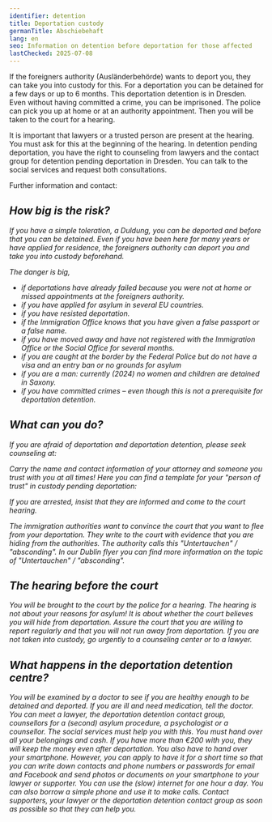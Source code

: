 ```yaml
---
identifier: detention
title: Deportation custody
germanTitle: Abschiebehaft
lang: en
seo: Information on detention before deportation for those affected
lastChecked: 2025-07-08
---
```


If the foreigners authority (Ausländerbehörde) wants to deport you, they can take you into custody for this.
For a deportation you can be detained for a few days or up to 6 months.
This deportation detention is in Dresden.
Even without having committed a crime, you can be imprisoned.
The police can pick you up at home or at an authority appointment.
Then you will be taken to the court for a hearing.

It is important that lawyers or a trusted person are present at the hearing. You must ask for this at the beginning of the hearing.
In detention pending deportation, you have the right to counseling from lawyers and the contact group for detention pending deportation in Dresden.
You can talk to the social services and request both consultations.

Further information and contact:

<Address identifier="abschiebehaftkontaktgruppe" />

## How big is the risk?

If you have a simple toleration, a *Duldung*, you can be deported and before that you can be detained.
Even if you have been here for many years or have applied for residence, the foreigners authority can deport you and take you into custody beforehand.

The danger is big,

- if deportations have already failed because you were not at home or missed appointments at the foreigners authority.
- if you have applied for asylum in several EU countries.
- if you have resisted deportation.
- if the Immigration Office knows that you have given a false passport or a false name.
- if you have moved away and have not registered with the Immigration Office or the Social Office for several months.
- if you are caught at the border by the Federal Police but do not have a visa and an entry ban or no grounds for asylum
- if you are a man: currently (2024) no women and children are detained in Saxony.
- if you have committed crimes – even though this is not a prerequisite for deportation detention.

## What can you do?

If you are afraid of deportation and deportation detention, please seek counseling at:

<Block identifier="counseling_addresses"/>

Carry the name and contact information of your attorney and someone you trust with you at all times! 
Here you can find a template for your "person of trust" in custody pending deportation: <InternalShortLink identifier="forms"/>

If you are arrested, insist that they are informed and come to the court hearing.

The immigration authorities want to convince the court that you want to flee from your deportation. They write to the court with evidence that you are hiding from the authorities.
The authority calls this "Untertauchen" / "absconding".
In our <InternalShortLink identifier="dublin">Dublin flyer</InternalShortLink> you can find more information on the topic of "Untertauchen" / "absconding".

## The hearing before the court

You will be brought to the court by the police for a hearing. 
The hearing is not about your reasons for asylum! 
It is about whether the court believes you will hide from deportation. 
Assure the court that you are willing to report regularly and that you will not run away from deportation. 
If you are not taken into custody, go urgently to a counseling center or to a lawyer.

## What happens in the deportation detention centre?

You will be examined by a doctor to see if you are healthy enough to be detained and deported. If you are ill and need medication, tell the doctor.
You can meet a lawyer, the deportation detention contact group, counsellors for a (second) asylum procedure, a psychologist or a counsellor. The social services must help you with this.
You must hand over all your belongings and cash. If you have more than €200 with you, they will keep the money even after deportation.
You also have to hand over your smartphone. However, you can apply to have it for a short time so that you can write down contacts and phone numbers or passwords for email and Facebook and send photos or documents on your smartphone to your lawyer or supporter.
You can use the (slow) internet for one hour a day. You can also borrow a simple phone and use it to make calls. Contact supporters, your lawyer or the deportation detention contact group as soon as possible so that they can help you.
